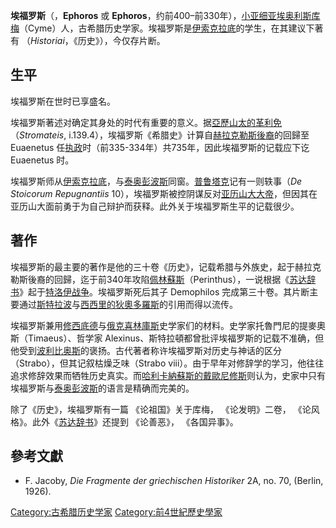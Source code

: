 '''埃福罗斯'''（'''{{lang|el|Ἔφορος}}'''，'''Ephoros''' 或 '''Ephoros'''，约前400–前330年），[[小亚细亚|小亚细亚]][[埃奥利斯|埃奥利斯]][[库梅|库梅]]（Cyme）人，古希腊历史学家。埃福罗斯是[[伊索克拉底|伊索克拉底]]的学生，在其建议下著有 {{lang|el|Ἱστορ	ίαι}}（''Historiai''，《历史》），今仅存片断。

==生平==
埃福罗斯在世时已享盛名。

埃福罗斯著述对确定其身处的时代有重要的意义。据[[亞歷山太的革利免|亞歷山太的革利免]]（''Stromateis'', i.139.4），埃福罗斯《希腊史》计算自[[赫拉克勒斯後裔|赫拉克勒斯後裔]]的回歸至 Euaenetus 任[[執政官_(雅典)|执政]]时（前335-334年）共735年，因此埃福罗斯的记载应下讫 Euaenetus 时。

埃福罗斯师从[[伊索克拉底|伊索克拉底]]，与[[泰奥彭波斯|泰奥彭波斯]]同窗。[[普鲁塔克|普鲁塔克]]记有一则轶事（''De Stoicorum Repugnantiis'' 10），埃福罗斯被控阴谋反对[[亚历山大大帝|亚历山大大帝]]，但因其在亚历山大面前勇于为自己辩护而获释。此外关于埃福罗斯生平的记载很少。

==著作==
埃福罗斯的最主要的著作是他的三十卷《历史》，记载希腊与外族史，起于赫拉克勒斯後裔的回歸，迄于前340年攻陷[[佩林蘇斯|佩林蘇斯]]（Perinthus），一说根据《[[苏达辞书|苏达辞书]]》起于[[特洛伊战争|特洛伊战争]]。埃福罗斯死后其子 Demophilos 完成第三十卷。其片断主要通过[[斯特拉波|斯特拉波]]与[[西西里的狄奧多羅斯|西西里的狄奧多羅斯]]的引用而得以流传。

埃福罗斯兼用[[修西底德|修西底德]]与[[俄克喜林庫斯|俄克喜林庫斯]]史学家们的材料。史学家托魯門尼的提麥奧斯（Timaeus）、哲学家 Alexinus、斯特拉頓都曾批评埃福罗斯的记载不准确，但他受到[[波利比奥斯|波利比奥斯]]的褒扬。古代著者称许埃福罗斯对历史与神话的区分（Strabo），但其记叙枯燥乏味（Strabo viii）。由于早年对修辞学的学习，他往往追求修辞效果而牺牲历史真实。而[[哈利卡納蘇斯的戴歐尼修斯|哈利卡納蘇斯的戴歐尼修斯]]则认为，史家中只有埃福罗斯与[[泰奥彭波斯|泰奥彭波斯]]的语言是精确而完美的。

除了《历史》，埃福罗斯有一篇 {{lang|el|Σύνταγμα ἐπιχώριον}} 《论祖国》关于库梅，{{lang|el|Περὶ εὑρημάτων}} 《论发明》二卷，{{lang|el|Περὶ λέξεως}} 《论风格》。此外《[[苏达辞书|苏达辞书]]》还提到 {{lang|el|Περὶ άγαθῶν καὶ κακῶν}} 《论善恶》，{{lang|el|Παραδόξων τῶν ἑκασταχοῦ}} 《各国异事》。
==參考文獻==
* F. Jacoby, ''Die Fragmente der griechischen Historiker'' 2A, no. 70, (Berlin, 1926).
{{Authority control}}
[[Category:古希腊历史学家|Category:古希腊历史学家]]
[[Category:前4世紀歷史學家|Category:前4世紀歷史學家]]